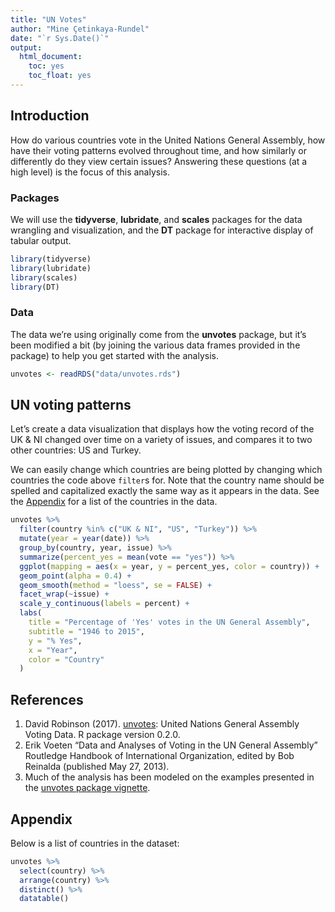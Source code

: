 ```yaml
---
title: "UN Votes"
author: "Mine Çetinkaya-Rundel"
date: "`r Sys.Date()`"
output: 
  html_document: 
    toc: yes
    toc_float: yes
---
```


## Introduction {#intro}

How do various countries vote in the United Nations General Assembly, how have 
their voting patterns evolved throughout time, and how similarly or differently 
do they view certain issues? Answering these questions (at a high level) is the 
focus of this analysis.

### Packages

We will use the __tidyverse__, __lubridate__, and __scales__ packages for the 
data wrangling and visualization, and the __DT__ package for interactive display 
of tabular output.

```r
library(tidyverse)
library(lubridate)
library(scales)
library(DT)
```

### Data

The data we're using originally come from the **unvotes** package, but it's been 
modified a bit (by joining the various data frames provided in the package) to 
help you get started with the analysis.

```r
unvotes <- readRDS("data/unvotes.rds")
```


## UN voting patterns {#voting}

Let's  create a data visualization that displays how the voting record of the 
UK & NI changed over time on a variety of issues, and compares it 
to two other countries: US and Turkey.

We can easily change which countries are being plotted by changing which 
countries the code above `filter`s for. Note that the country name should be 
spelled and capitalized exactly the same way as it appears in the data. See 
the [Appendix](#appendix) for a list of the countries in the data.

```r
unvotes %>%
  filter(country %in% c("UK & NI", "US", "Turkey")) %>%
  mutate(year = year(date)) %>%
  group_by(country, year, issue) %>%
  summarize(percent_yes = mean(vote == "yes")) %>%
  ggplot(mapping = aes(x = year, y = percent_yes, color = country)) +
  geom_point(alpha = 0.4) +
  geom_smooth(method = "loess", se = FALSE) +
  facet_wrap(~issue) +
  scale_y_continuous(labels = percent) +
  labs(
    title = "Percentage of 'Yes' votes in the UN General Assembly",
    subtitle = "1946 to 2015",
    y = "% Yes",
    x = "Year",
    color = "Country"
  )
```


## References {#references}

1. David Robinson (2017). [unvotes](https://CRAN.R-project.org/package=unvotes): 
   United Nations General Assembly Voting Data. R package version 0.2.0.
1. Erik Voeten "Data and Analyses of Voting in the UN General Assembly" 
   Routledge Handbook of International Organization, edited by Bob Reinalda 
   (published May 27, 2013).
1. Much of the analysis has been modeled on the examples presented in the 
   [unvotes package vignette](https://cran.r-project.org/web/packages/unvotes/vignettes/unvotes.html).


## Appendix {#appendix}

Below is a list of countries in the dataset:

```r
unvotes %>% 
  select(country) %>%
  arrange(country) %>% 
  distinct() %>%
  datatable()
```
